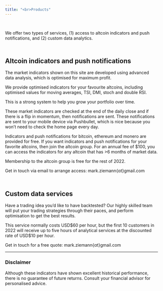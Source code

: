 ```yaml
---
title: "<br>Products"
---
```


<br>

We offer two types of services, (1) access to altcoin indicators and push notifications, and (2) custom data analytics.

## <br> Altcoin indicators and push notifications

The market indicators shown on this site are developed using advanced data analysis,
which is optimised for maximum profit.

We provide optimised indicators for your favourite altcoins, including optimised values
for moving averages, TSI, DMI, stoch and double RSI.

This is a strong system to help you grow your portfolio over time.

These market indicators are checked at the end of the daily close and if there is a flip in
momentum, then notifications are sent.
These notifications are sent to your mobile device via Pushbullet, which is nice
because you won't need to check the home page every day.

Indicators and push notifications for bitcoin, ethereum and monero are provided for free.
If you want indicators and push notifications for your favorite altcoins, then join the altcoin group.
For an annual fee of $100, you can access the indicators for any altcoin that has >6 months of market data.

Membership to the altcoin group is free for the rest of 2022.

Get in touch via email to arrange access: mark.ziemann{αt}gmail.com

## <br> Custom data services

Have a trading idea you'd like to have backtested?
Our highly skilled team will put your trading strategies through their paces, and perform optimisation to get the best results.

This service normally costs USD$60 per hour, but the first 10 customers in 2022 will receive up to five
hours of analytical services at the discounted rate of USD$10 per hour.

Get in touch for a free quote: mark.ziemann{αt}gmail.com

<hr>

### Disclaimer

Although these indicators have shown excellent historical performance, there is no guarantee of future returns.
Consult your financial advisor for personalised advice.
